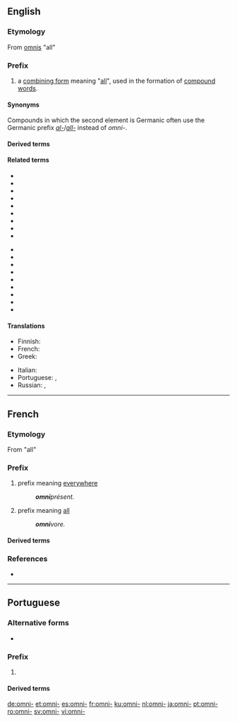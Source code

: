 ==English==

===Etymology===
From {{etyl|la|en}} [[omnis]] "all"

===Prefix===
{{en-prefix}}

# a [[combining form]] meaning "[[all]]", used in the formation of [[compound word]]s.

====Synonyms====
Compounds in which the second element is Germanic often use the Germanic prefix ''[[al-]]''/''[[all-]]'' instead of ''omni-''.

====Derived terms====
{{prefixsee|en}}

====Related terms====
{{top2}}
* {{l|en|omniarch}}
* {{l|en|omnibus}}
* {{l|en|omnidirectional}}
* {{l|en|omnifarious}}
* {{l|en|omnigraph}}
* {{l|en|omniomni}}
* {{l|en|omnipotence}}
* {{l|en|omnipotent}}
* {{l|en|omnipresence}}
{{mid2}}
* {{l|en|omnipresent}}
* {{l|en|omni-range}}
* {{l|en|omniscience}}
* {{l|en|omniscient}}
* {{l|en|omnisexual}}
* {{l|en|omnishambles}}
* {{l|en|omnivore}}
* {{l|en|omnivorous}}
* {{l|en|omniverse}}
{{bottom}}

====Translations====
{{trans-top|all}}
* Finnish: {{t|fi|kaikki-}}
* French: {{t+|fr|omni-}}
* Greek: {{t+|el|παν-|sc=Grek}}
{{trans-mid}}
* Italian: {{t|it|omni-}}
* Portuguese: {{t+|pt|oni-}}, {{t+|pt|omni-}}
* Russian: {{t|ru|все-}}, {{t|ru|везде-}}
{{trans-bottom}}

----

==French==

===Etymology===
From {{etyl|la|fr}} {{m|la|omni}} "all"

===Prefix===
{{fr-prefix}}

# prefix meaning [[everywhere]]
#: '''''omni'''présent.''
# prefix meaning [[all]]
#: '''''omni'''vore.''

====Derived terms====
{{prefixsee|fr}}
{{der3
|{{l|fr|omnibus}}
|{{l|fr|omnipotence}}
|{{l|fr|omnipotent}}
|{{l|fr|omnipraticien}}
|{{l|fr|omniscience}}
|{{l|fr|omniscient}}
|{{l|fr|omniscope}}
|{{l|fr|omnitonique}}
|{{l|fr|omnivore}}
}}

===References===
* {{R:TLFi}}

----

==Portuguese==

===Alternative forms===
* {{l|pt|oni-}}

===Prefix===
{{head|pt|prefix}}

# {{l|en|omni-}} {{gloss|all}}

====Derived terms====
{{prefixsee|pt}}

[[de:omni-]]
[[et:omni-]]
[[es:omni-]]
[[fr:omni-]]
[[ku:omni-]]
[[nl:omni-]]
[[ja:omni-]]
[[pt:omni-]]
[[ro:omni-]]
[[sv:omni-]]
[[vi:omni-]]